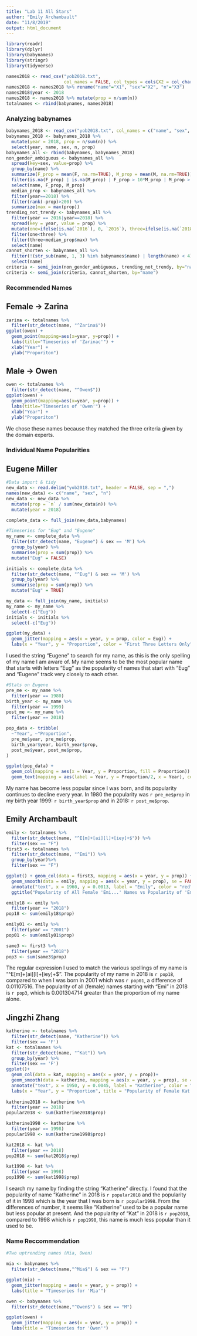 ---
title: "Lab 11 All Stars"
author: "Emily Archambault"
date: "11/8/2019"
output: html_document
---

```{r setup, message = FALSE, echo = FALSE, warning = FALSE}
library(readr)
library(dplyr)
library(babynames)
library(stringr)
library(tidyverse)

names2018 <- read_csv("yob2018.txt", 
                      col_names = FALSE, col_types = cols(X2 = col_character(),  X3 = col_integer()))
names2018 <- names2018 %>% rename("name"="X1", "sex"="X2", "n"="X3")
names2018$year <- 2018
names2018 <- names2018 %>% mutate(prop = n/sum(n))
totalnames <- rbind(babynames, names2018)
```

### Analyzing babynames

```{r, message = FALSE, echo = FALSE, warning = FALSE}
babynames_2018 <- read_csv("yob2018.txt", col_names = c("name", "sex", "n"), col_types=list(col_character(), col_character(), col_double()))
babynames_2018 <- babynames_2018 %>%
  mutate(year = 2018, prop = n/sum(n)) %>%
  select(year, name, sex, n, prop)
babynames_all <- rbind(babynames, babynames_2018)
non_gender_ambiguous <- babynames_all %>%
  spread(key=sex, value=prop) %>%
  group_by(name) %>%
  summarize(F_prop = mean(F, na.rm=TRUE), M_prop = mean(M, na.rm=TRUE)) %>%
  filter(is.na(F_prop) | is.na(M_prop) | F_prop > 10*M_prop | M_prop > 10*F_prop) %>%
  select(name, F_prop, M_prop)
  median_prop <- babynames_all %>%
  filter(year==2018) %>%
  filter(rank(-prop)>200) %>%
  summarize(max = max(prop))
trending_not_trendy <- babynames_all %>%
  filter(year == 2016|year==2018) %>%
  spread(key = year, value = prop) %>%
  mutate(one=ifelse(is.na(`2016`), 0, `2016`), three=ifelse(is.na(`2018`), 0, `2018`)) %>%
  filter(one<three) %>%
  filter(three<median_prop$max) %>%
  select(name)
cannot_shorten <- babynames_all %>%
  filter(!(str_sub(name, 1, 3) %in% babynames$name) | length(name) < 4) %>%
  select(name)
criteria <- semi_join(non_gender_ambiguous, trending_not_trendy, by="name")
criteria <- semi_join(criteria, cannot_shorten, by="name")
```

### Recommended Names

## Female -> Zarina

```{r, message = FALSE, echo = FALSE, warning = FALSE}
zarina <- totalnames %>%
  filter(str_detect(name, "^Zarina$"))
ggplot(owen) +
  geom_point(mapping=aes(x=year, y=prop)) +
  labs(title="Timeseries of 'Zarinac'") +
  xlab("Year") +
  ylab("Proporiton")
```

## Male -> Owen

```{r, message = FALSE, echo = FALSE, warning = FALSE}
owen <- totalnames %>%
  filter(str_detect(name, "^Owen$"))
ggplot(owen) +
  geom_point(mapping=aes(x=year, y=prop)) +
  labs(title="Timeseries of 'Owen'") +
  xlab("Year") +
  ylab("Proporiton")
```

We chose these names because they matched the three criteria given by the domain experts. 

### Individual Name Popularities

## Eugene Miller
```{r, message=FALSE, echo=FALSE, warning=FALSE}
#Data import & tidy
new_data <- read.delim("yob2018.txt", header = FALSE, sep = ",")
names(new_data) <- c("name", "sex", "n")
new_data <- new_data %>%
  mutate(prop = `n` / sum(new_data$n)) %>%
  mutate(year = 2018)

complete_data <- full_join(new_data,babynames)
```
```{r, message=FALSE, echo=FALSE, warning=FALSE, fig.align='center'}
#Timeseries for "Eug" and "Eugene"
my_name <- complete_data %>%
  filter(str_detect(name, "Eugene") & sex == 'M') %>%
  group_by(year) %>%
  summarise(prop = sum(prop)) %>%
  mutate("Eug" = FALSE)

initials <- complete_data %>%
  filter(str_detect(name, "^Eug") & sex == 'M') %>%
  group_by(year) %>%
  summarise(prop = sum(prop)) %>%
  mutate("Eug" = TRUE)

my_data <- full_join(my_name, initials)
my_name <- my_name %>%
  select(-c("Eug"))
initials <- initials %>%
  select(-c("Eug"))

ggplot(my_data) +
  geom_jitter(mapping = aes(x = year, y = prop, color = Eug)) + 
  labs(x = "Year", y = "Proportion", color = "First Three Letters Only", title = "Popularity of Eug and Eugene since 1880")
```

I used the string "Eugene" to search for my name, as this is the only spelling of my name I am aware of. My name seems to be the most popular name that starts with letters "Eug" as the popularity of names that start with "Eug" and "Eugene" track very closely to each other. 

```{r, message=FALSE, echo=FALSE, warning=FALSE, fig.align='center'}
#Stats on Eugene
pre_me <- my_name %>%
  filter(year == 1980)
birth_year <- my_name %>%
  filter(year == 1999)
post_me <- my_name %>%
  filter(year == 2018)

pop_data <- tribble(
  ~"Year", ~"Proportion",
  pre_me$year, pre_me$prop,
  birth_year$year, birth_year$prop,
  post_me$year, post_me$prop,
)

ggplot(pop_data) +
  geom_col(mapping = aes(x = Year, y = Proportion, fill = Proportion)) + 
  geom_text(mapping = aes(label = Year, y = Proportion/2, x = Year), color = 'white')
```

My name has become less popular since I was born, and its popularity continues to decline every year. In 1980 the popularity was `r pre_me$prop` in my birth year 1999: `r birth_year$prop` and in 2018: `r post_me$prop`. 


## Emily Archambault
 
```{r, message=FALSE, echo=FALSE, warning=FALSE}
emily <- totalnames %>% 
  filter(str_detect(name, "^E[m]+[ai][l]+[iey]+$")) %>%
  filter(sex == "F")
first3 <- totalnames %>%
  filter(str_detect(name, "^Emi")) %>%
  group_by(year)%>%
  filter(sex == "F")

ggplot() + geom_col(data = first3, mapping = aes(x = year, y = prop)) +
  geom_smooth(data = emily, mapping = aes(x = year, y = prop), se = FALSE, color = "red") + 
  annotate("text", x = 1960, y = 0.0013, label = "Emily", color = "red") +
  ggtitle("Popularity of All Female 'Emi...' Names vs Popularity of 'Emily' ")

emily18 <- emily %>%
  filter(year == "2018")
pop18 <- sum(emily18$prop)

emily01 <- emily %>%
  filter(year == "2001")
pop01 <- sum(emily01$prop)

same3 <- first3 %>%
  filter(year == "2018")
pop3 <- sum(same3$prop)
```
The regular expression I used to match the various spellings of my name is "^E[m]+[ai][l]+[iey]+$".
The popularity of my name in 2018 is `r pop18`, compared to when I was born in 2001 which was `r pop01`, a difference of
0.01107516. The popularity of all (female) names starting with "Emi" in 2018 is `r pop3`, which is 0.001304714 greater than
the proportion of my name alone.


## Jingzhi Zhang

```{r, message=FALSE, echo=FALSE, warning=FALSE}
katherine <- totalnames %>%
  filter(str_detect(name, "Katherine")) %>%
  filter(sex == 'F')
kat <- totalnames %>%
  filter(str_detect(name, "^Kat")) %>%
  group_by(year) %>%
  filter(sex == 'F')
ggplot()+
  geom_col(data = kat, mapping = aes(x = year, y = prop))+
  geom_smooth(data = katherine, mapping = aes(x = year, y = prop), se = FALSE, color = "green")+
  annotate("text", x = 1950, y = 0.0045, label = "Katherine", color = "green")
  labs(x = "Year", y = "Proportion", title = "Popularity of Female Kat and Katherine")
  
katherine2018 <- katherine %>%
  filter(year == 2018)
popular2018 <- sum(katherine2018$prop)

katherine1998 <- katherine %>%
  filter(year == 1998)
popular1998 <- sum(katherine1998$prop)

kat2018 <- kat %>%
  filter(year == 2018)
pop2018 <- sum(kat2018$prop)

kat1998 <- kat %>%
  filter(year == 1998)
pop1998 <- sum(kat1998$prop)

```

I search my name by finding the string "Katherine" directly. I found that the popularity of name "Katherine" in 2018 is `r popular2018` and the popularity of it in 1998 which is the year that I was born is `r popular1998`. From the differences of number, it seems like "Katherine" used to be a popular name but less popular at present. And the popularity of "Kat" in 2018 is `r pop2018`, compared to 1998 which is `r pop1998`, this name is much less popular than it used to be.


### Name Reccommendation
```{r, message=FALSE, echo=FALSE, warning=FALSE}
#Two uptrending names (Mia, Owen)

mia <- babynames %>%
  filter(str_detect(name,"^Mia$") & sex == "F")

ggplot(mia) +
  geom_jitter(mapping = aes(x = year, y = prop)) +
  labs(title = "Timeseries for 'Mia'")

owen <- babynames %>%
  filter(str_detect(name,"^Owen$") & sex == "M")

ggplot(owen) +
  geom_jitter(mapping = aes(x = year, y = prop)) +
  labs(title = "Timeseries for 'Owen'")
```

